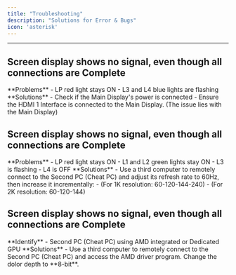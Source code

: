 ```yaml
---
title: "Troubleshooting"
description: "Solutions for Error & Bugs"
icon: 'asterisk'
---
```


---

## Screen display shows no signal, even though all connections are Complete
<Warning>
    **Problems**
    - LP red light stays ON
    - L3 and L4 blue lights are flashing
</Warning>
<Check>
    **Solutions**
    - Check if the Main Display's power is connected
    - Ensure the HDMI 1 Interface is connected to the Main Display. (The issue lies with the Main Display)
</Check>

##  Screen display shows no signal, even though all connections are Complete
<Warning>
    **Problems**
    - LP red light stays ON
    - L1 and L2 green lights stay ON
    - L3 is flashing
    - L4 is OFF
</Warning>
<Check>
    **Solutions**
    - Use a third computer to remotely connect to the Second PC (Cheat PC) and adjust its refresh rate to 60Hz, then increase it incrementally:
    - (For 1K resolution: 60-120-144-240)
    - (For 2K resolution: 60-120-144)
</Check>

##  Screen display shows no signal, even though all connections are Complete
<Warning>
    **Identify**
    - Second PC (Cheat PC) using AMD integrated or Dedicated GPU
</Warning>
<Check>
    **Solutions**  
    - Use a third computer to remotely connect to the Second PC (Cheat PC) and access the AMD driver program. Change the dolor depth to **8-bit**.
</Check>
